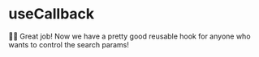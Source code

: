 # useCallback

<EpicVideo url="https://www.epicreact.dev/workshops/advanced-react-apis/usecallback/solution" />

👨‍💼 Great job! Now we have a pretty good reusable hook for anyone who wants to
control the search params!
